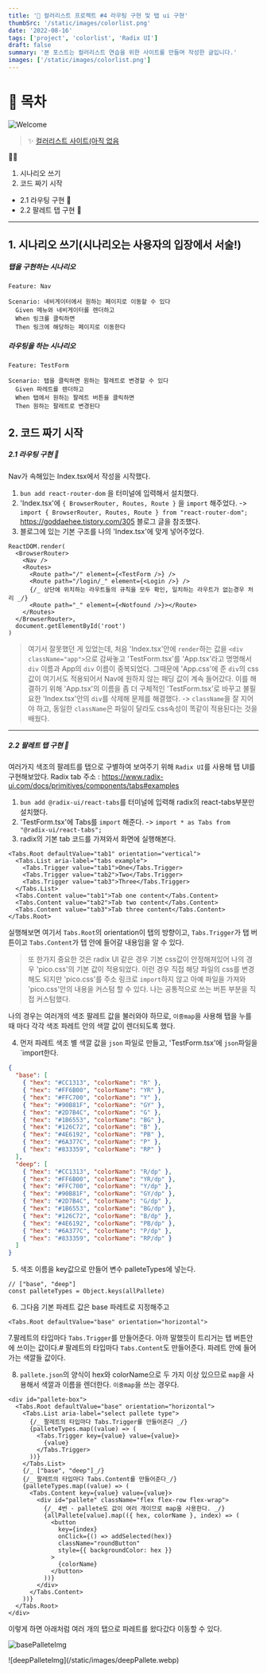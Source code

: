 ```yaml
---
title: '🎉 컬러리스트 프로젝트 #4 라우팅 구현 및 탭 ui 구현'
thumbSrc: '/static/images/colorlist.png'
date: '2022-08-16'
tags: ['project', 'colorlist', 'Radix UI']
draft: false
summary: '본 포스트는 컬러리스트 연습을 위한 사이트를 만들며 작성한 글입니다.'
images: ['/static/images/colorlist.png']
---
```


# 📌 목차

![Welcome](/static/images/colorlist.png)

> ✨ [컬러리스트 사이트(아직 없음](https://www.)

💁🏻

1. 시나리오 쓰기
2. 코드 짜기 시작

- 2.1 라우팅 구현 🥚
- 2.2 팔레트 탭 구현 🥚

---

## 1. 시나리오 쓰기(시나리오는 사용자의 입장에서 서술!)

##### 탭을 구현하는 시나리오

```
Feature: Nav

Scenario: 네비게이터에서 원하는 페이지로 이동할 수 있다
  Given 메뉴와 네비게이터를 렌더하고
  When 링크를 클릭하면
  Then 링크에 해당하는 페이지로 이동한다

```

##### 라우팅을 하는 시나리오

```
Feature: TestForm

Scenario: 탭을 클릭하면 원하는 팔레트로 변경할 수 있다
  Given 파레트를 렌더하고
  When 탭에서 원하는 팔레트 버튼을 클릭하면
  Then 원하는 팔레트로 변경된다

```

## 2. 코드 짜기 시작

##### 2.1 라우팅 구현 🥚

Nav가 속해있는 Index.tsx에서 작성을 시작했다.

1. `bun add react-router-dom` 을 터미널에 입력해서 설치했다.
2. 'Index.tsx'에 `{ BrowserRouter, Routes, Route }` 을 `import` 해주었다.
   -> `import { BrowserRouter, Routes, Route } from "react-router-dom";` <ln />
   https://goddaehee.tistory.com/305 블로그 글을 참조했다.
3. 블로그에 있는 기본 구조를 나의 'Index.tsx'에 맞게 넣어주었다.

```tsx
ReactDOM.render(
  <BrowserRouter>
    <Nav />
    <Routes>
      <Route path="/" element={<TestForm />} />
      <Route path="/login/_" element={<Login />} />
      {/_ 상단에 위치하는 라우트들의 규칙을 모두 확인, 일치하는 라우트가 없는경우 처리 _/}
      <Route path="_" element={<Notfound />}></Route>
    </Routes>
  </BrowserRouter>,
  document.getElementById('root')
)
```

> 여기서 잘못했던 게 있었는데,
> 처음 'Index.tsx'안에 `render`하는 값을 `<div className="app">`으로 감싸놓고
> 'TestForm.tsx'를 'App.tsx'라고 명명해서 `div` 이름과 App의 `div` 이름이 중복되었다.
> 그때문에 'App.css'에 준 `div`의 css값이 여기서도 적용되어서
> Nav에 원하지 않는 패딩 값이 계속 들어갔다.
> 이를 해결하기 위해 'App.tsx'의 이름을 좀 더 구체적인 'TestForm.tsx'로 바꾸고
> 불필요한 'Index.tsx'안의 `div`를 삭제해 문제를 해결했다.
> -> `className`을 잘 지어야 하고, 동일한 `className`은 파일이 달라도
> css속성이 똑같이 적용된다는 것을 배웠다.

---

##### 2.2 팔레트 탭 구현 🥚

여러가지 색조의 팔레트를 탭으로 구별하여 보여주기 위해<ln/>
`Radix UI`를 사용해 탭 UI를 구현해보았다.<ln/>
Radix tab 주소 : https://www.radix-ui.com/docs/primitives/components/tabs#examples

1. `bun add @radix-ui/react-tabs`를 터미널에 입력해 radix의 react-tabs부분만 설치했다.
2. 'TestForm.tsx'에 Tabs를 `import` 해준다.
   -> `import * as Tabs from "@radix-ui/react-tabs";`
3. radix의 기본 tab 코드를 가져와서 화면에 실행해본다.

```tsx
<Tabs.Root defaultValue="tab1" orientation="vertical">
  <Tabs.List aria-label="tabs example">
    <Tabs.Trigger value="tab1">One</Tabs.Trigger>
    <Tabs.Trigger value="tab2">Two</Tabs.Trigger>
    <Tabs.Trigger value="tab3">Three</Tabs.Trigger>
  </Tabs.List>
  <Tabs.Content value="tab1">Tab one content</Tabs.Content>
  <Tabs.Content value="tab2">Tab two content</Tabs.Content>
  <Tabs.Content value="tab3">Tab three content</Tabs.Content>
</Tabs.Root>
```

실행해보면 여기서 `Tabs.Root`의 orientation이 탭의 방향이고,<ln/>
`Tabs.Trigger`가 탭 버튼이고 `Tabs.Content`가 탭 안에 들어갈 내용임을 알 수 있다.

> 또 한가지 중요한 것은<ln/>
> radix UI 같은 경우 기본 css값이 안정해져있어<ln/>
> 나의 경우 'pico.css'의 기본 값이 적용되었다.<ln/>
> 이런 경우 직접 해당 파일의 css를 변경해도 되지만<ln/>
> 'pico.css'를 주소 링크로 `import`하지 않고 아예 파일을 가져와 'pico.css'안의 내용을 커스텀 할 수 있다.<ln/>
> 나는 공통적으로 쓰는 버튼 부분을 직접 커스텀했다.

나의 경우는 여러개의 색조 팔레트 값을 불러와야 하므로,<ln/>
`이중map`을 사용해 탭을 누를 때 마다 각각 색조 파레트 안의 색깔 값이 렌더되도록 했다.

4. 먼저 파레트 색조 별 색깔 값을 `json` 파일로 만들고, 'TestForm.tsx'에 `json`파일을 `import한다.

```json
{
  "base": [
    { "hex": "#CC1313", "colorName": "R" },
    { "hex": "#FF6B00", "colorName": "YR" },
    { "hex": "#FFC700", "colorName": "Y" },
    { "hex": "#90B81F", "colorName": "GY" },
    { "hex": "#2D7B4C", "colorName": "G" },
    { "hex": "#1B6553", "colorName": "BG" },
    { "hex": "#126C72", "colorName": "B" },
    { "hex": "#4E6192", "colorName": "PB" },
    { "hex": "#6A377C", "colorName": "P" },
    { "hex": "#833359", "colorName": "RP" }
  ],
  "deep": [
    { "hex": "#CC1313", "colorName": "R/dp" },
    { "hex": "#FF6B00", "colorName": "YR/dp" },
    { "hex": "#FFC700", "colorName": "Y/dp" },
    { "hex": "#90B81F", "colorName": "GY/dp" },
    { "hex": "#2D7B4C", "colorName": "G/dp" },
    { "hex": "#1B6553", "colorName": "BG/dp" },
    { "hex": "#126C72", "colorName": "B/dp" },
    { "hex": "#4E6192", "colorName": "PB/dp" },
    { "hex": "#6A377C", "colorName": "P/dp" },
    { "hex": "#833359", "colorName": "RP/dp" }
  ]
}
```

5. 색조 이름을 key값으로 만들어 변수 palleteTypes에 넣는다.

```tsx
// ["base", "deep"]
const palleteTypes = Object.keys(allPallete)
```

6. 그다음 기본 파레트 값은 base 파레트로 지정해주고

```tsx
<Tabs.Root defaultValue="base" orientation="horizontal">
```

7.팔레트의 타입마다 `Tabs.Trigger`를 만들어준다. 아까 말했듯이 트리거는 탭 버튼안에 쓰이는 값이다.#
팔레트의 타입마다 `Tabs.Content`도 만들어준다. 파레트 안에 들어가는 색깔들 값이다.

8. `pallete.json`의 양식이 hex와 colorName으로 두 가지 이상 있으므로 `map`을 사용해서 색깔과 이름을 렌더한다.<ln/>
   `이중map`을 쓰는 경우다.

```tsx
<div id="pallete-box">
  <Tabs.Root defaultValue="base" orientation="horizontal">
    <Tabs.List aria-label="select pallete type">
      {/_ 팔레트의 타입마다 Tabs.Trigger를 만들어준다 _/}
      {palleteTypes.map((value) => (
        <Tabs.Trigger key={value} value={value}>
          {value}
        </Tabs.Trigger>
      ))}
    </Tabs.List>
    {/_ ["base", "deep"]_/}
    {/_ 팔레트의 타입마다 Tabs.Content를 만들어준다_/}
    {palleteTypes.map((value) => (
      <Tabs.Content key={value} value={value}>
        <div id="pallete" className="flex flex-row flex-wrap">
          {/_ 4번 - pallete도 값이 여러 개이므로 map을 사용한다. _/}
          {allPallete[value].map(({ hex, colorName }, index) => (
            <button
              key={index}
              onClick={() => addSelected(hex)}
              className="roundButton"
              style={{ backgroundColor: hex }}
            >
              {colorName}
            </button>
          ))}
        </div>
      </Tabs.Content>
    ))}
  </Tabs.Root>
</div>
```

이렇게 하면 아래처럼 여러 개의 탭으로 파레트를 왔다갔다 이동할 수 있다.

![basePalleteImg](/static/images/basePallete.webp)

<ln />
![deepPalleteImg](/static/images/deepPallete.webp)
